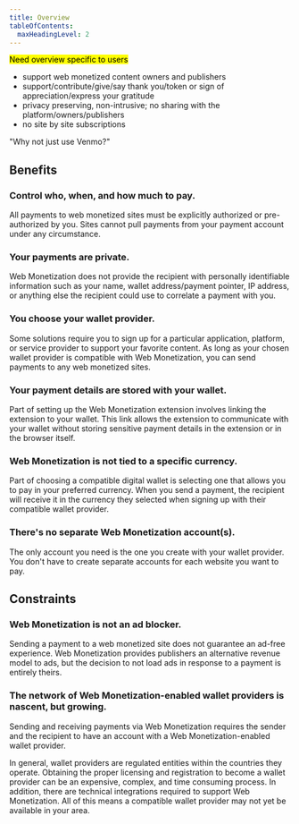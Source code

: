 ```yaml
---
title: Overview
tableOfContents:
  maxHeadingLevel: 2
---
```



<p>
  <mark>Need overview specific to users</mark>
</p>

- support web monetized content owners and publishers
- support/contribute/give/say thank you/token or sign of appreciation/express your gratitude
- privacy preserving, non-intrusive; no sharing with the platform/owners/publishers
- no site by site subscriptions

"Why not just use Venmo?"

## Benefits

### Control who, when, and how much to pay.

All payments to web monetized sites must be explicitly authorized or pre-authorized by you. Sites cannot pull payments from your payment account under any circumstance.

### Your payments are private.

Web Monetization does not provide the recipient with personally identifiable information such as your name, wallet address/payment pointer, IP address, or anything else the recipient could use to correlate a payment with you.

### You choose your wallet provider.

Some solutions require you to sign up for a particular application, platform, or service provider to support your favorite content. As long as your chosen wallet provider is compatible with Web Monetization, you can send payments to any web monetized sites.

### Your payment details are stored with your wallet.

Part of setting up the Web Monetization extension involves linking the extension to your wallet. This link allows the extension to communicate with your wallet without storing sensitive payment details in the extension or in the browser itself.

### Web Monetization is not tied to a specific currency.

Part of choosing a compatible digital wallet is selecting one that allows you to pay in your preferred currency. When you send a payment, the recipient will receive it in the currency they selected when signing up with their compatible wallet provider.

### There's no separate Web Monetization account(s).

The only account you need is the one you create with your wallet provider. You don't have to create separate accounts for each website you want to pay.

## Constraints

### Web Monetization is not an ad blocker.

Sending a payment to a web monetized site does not guarantee an ad-free experience. Web Monetization provides publishers an alternative
revenue model to ads, but the decision to not load ads in response to a payment is entirely theirs.

### The network of Web Monetization-enabled wallet providers is nascent, but growing.

Sending and receiving payments via Web Monetization requires the sender and the recipient to have an account with a Web Monetization-enabled wallet provider.

In general, wallet providers are regulated entities within the countries they operate. Obtaining the proper licensing and registration to become a wallet provider can be an expensive, complex, and time consuming process. In addition, there are technical integrations required to support Web Monetization. All of this means a compatible wallet provider may not yet be available in your area.
